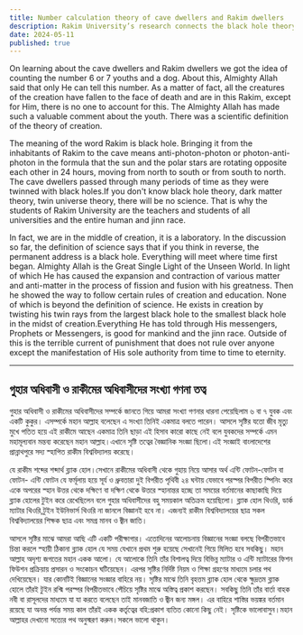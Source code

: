 ```yaml
---
title: Number calculation theory of cave dwellers and Rakim dwellers
description: Rakim University’s research connects the black hole theory and cosmic creation. The divine mystery of youths and a dog reflects Allah’s authority, linking scientific principles to His guidance and universal design.
date: 2024-05-11
published: true
---
```


On learning about the cave dwellers and Rakim dwellers we got the idea of ​​counting the number 6 or 7 youths and a dog. About this, Almighty Allah said that only He can tell this number. As a matter of fact, all the creatures of the creation have fallen to the face of death and are in this Rakim, except for Him, there is no one to account for this. The Almighty Allah has made such a valuable comment about the youth. There was a scientific definition of the theory of creation.

The meaning of the word Rakim is black hole. Bringing it from the inhabitants of Rakim to the cave means anti-photon-photon or photon-anti-photon in the formula that the sun and the polar stars are rotating opposite each other in 24 hours, moving from north to south or from south to north. The cave dwellers passed through many periods of time as they were twinned with black holes.If you don't know black hole theory, dark matter theory, twin universe theory, there will be no science.
That is why the students of Rakim University are the teachers and students of all universities and the entire human and jinn race.

In fact, we are in the middle of creation, it is a laboratory. In the discussion so far, the definition of science says that if you think in reverse, the permanent address is a black hole. Everything will meet where time first began. Almighty Allah is the Great Single Light of the Unseen World.
In light of which He has caused the expansion and contraction of various matter and anti-matter in the process of fission and fusion with his greatness. Then he showed the way to follow certain rules of creation and education. None of which is beyond the definition of science. He exists in creation by twisting his twin rays from the largest black hole to the smallest black hole in the midst of creation.Everything He has told through His messengers, Prophets or Messengers, is good for mankind and the jinn race. Outside of this is the terrible current of punishment that does not rule over anyone except the manifestation of His sole authority from time to time to eternity.

---

## গুহার অধিবাসী ও রাকীমের অধিবাসীদের  সংখ‍্যা গণনা তত্ব

গুহার অধিবাসী ও রাকীমের অধিবাসীদের সম্পর্কে জানতে গিয়ে আমরা সংখ‍্যা গণনার ধারনা পেয়েছিলাম ৬ বা ৭ যুবক এবং একটি কুকুর। এসম্পর্কে মহান আল্লাহ বলেছেন এ সংখ‍্যা তিনিই একমাত্র বলতে পারেন। আসলে সৃষ্টির যতো জীব মৃত‍্যু মুখে পতিত হয়ে এই রাকীমে আছেন একমাত্র তিনি ছাড়া এই হিসাব কারো কাছে নেই বলে যুবকদের সম্পর্কে এমন মহামূল‍্যবান মন্তব‍্য করেছেন মহান আল্লাহ।এখানে সৃষ্টি তত্বের বৈজ্ঞানিক সংজ্ঞা ছিলো।এই সংজ্ঞাই বাংলাদেশের প্রান্নাথপুরে সদ‍্য স্হাপিত রাকীম বিশ্ববিদ্যালয় করেছে।

যে রাকীম শব্দের শব্দার্থ ব্ল‍্যাক হোল।সেখানে রাকীমের অধিবাসী  থেকে গুহায় নিয়ে আসার অর্থ  এন্টি ফোটন-ফোটন বা ফোটন- এন্টি ফোটন যে ফর্মূলায় হয়ে সূর্য ও ধ্রুবতারা দুই বিপরীত পৃথিবী ২৪ ঘন্টায় যেভাবে পরস্পর বিপরীত  স্পিনিং করে একে অপরের স্হান উত্তর থেকে দক্ষিণে বা দক্ষিণ থেকে উত্তরে স্হানান্তর হচ্ছে তা সময়ের বর্তমানের কাছাকাছি দিয়ে ব্ল‍্যাক হোলের টুইন করে রেখেছিলেন বলে গুহার অধিবাসীদের বহু সময়কাল অতিক্রম হয়েছিলো। ব্ল‍্যাক হোল থিওরি, ডার্ক ম‍্যাটার থিওরি,টুইন ইউনিভার্স থিওরি না জানলে বিজ্ঞানই হবে না।
এজন‍্যই রাকীম বিশ্ববিদ্যালয়ের ছাত্র সকল বিশ্ববিদ্যালয়ের শিক্ষক ছাত্র এবং সমগ্র মানব ও জ্বীন জাতি।

আসলে সৃষ্টির মাঝে আমরা আছি এটি একটি পরীক্ষাগার। এতোদিনের আলোচনায় বিজ্ঞানের সংজ্ঞা বলছে বিপরীতভাবে চিন্তা করলে স্হায়ী ঠিকানা ব্ল‍্যাক হোল যে সময় যেখানে প্রথম শুরু হয়েছে সেখানেই গিয়ে মিলিত হবে সবকিছু। মহান আল্লাহ অদৃশ‍্য জগতের মহান একক আলো। যে আলোকে তিনি তাঁর বিশালত্ব দিয়ে বিভিন্ন ম‍্যাটার ও এন্টি ম‍্যাটারের ফিশন ফিউশন প্রক্রিয়ায় প্রসারন ও সংকোচন ঘটিয়েছেন। এরপর সৃষ্টির নির্দিষ্ট  নিয়ম ও শিক্ষা গ্রহণের মাধ‍্যমে চলার পথ দেখিয়েছেন। যার কোনটিই বিজ্ঞানের সংজ্ঞার বাহিরে নয়। সৃষ্টির মাঝে তিনি বৃহত্তম ব্ল‍্যাক হোল থেকে ক্ষুদ্রতম ব্ল‍্যাক হোলে তাঁরই টুইন রশ্মি পরস্পর বিপরীতভাবে পেঁচিয়ে   সৃষ্টির মাঝে অস্তিত্ব প্রকাশ করছেন। সবকিছু তিনি তাঁর বার্তা বাহক নবী বা রাসূলদের মাধ‍্যমে যা যা করতে বলেছেন তাই মানবজাতি ও জ্বীন জন‍্য মঙ্গল। এর বাহিরে শাস্তির ভয়ঙ্কর বর্তমান রয়েছে যা অনন্ত পর্যন্ত সময় কাল তাঁরই একক কর্তৃত্বের বহি:প্রকাশ ব‍্যতিত কোনো কিছু নেই।
সৃষ্টিকে ভালোবাসুন।মহান আল্লাহর দেখানো সত‍্যের পথ অনুস্মরণ করুন।সকলে ভালো থাকুন।
